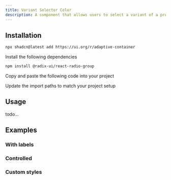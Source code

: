 ```yaml
---
title: Variant Selector Color
description: A component that allows users to select a variant of a product
---
```



<ComponentPreview
  name="variant-selector-color-demo"
  description="A component that allows users to select a variant of a product "
/>

## Installation

<ComponentInstall>

<CLIInstall>
  
```bash
npx shadcn@latest add https://ui.org/r/adaptive-container
```

</CLIInstall>

<ManualInstall>

<Steps>

<Step>

Install the following dependencies

</Step>

```bash
npm install @radix-ui/react-radio-group
```

<Step>

Copy and paste the following code into your project

</Step>

<ComponentSource name="variant-selector-color"/>

<Step>

Update the import paths to match your project setup

</Step>

</Steps>

</ManualInstall>

</ComponentInstall>


## Usage

todo...
## Examples


### With labels

<ComponentPreview
  name="variant-selector-color-with-labels"
/>


### Controlled

<ComponentPreview
  name="variant-selector-color-controlled"
/>


### Custom styles

<ComponentPreview
  name="variant-selector-color-custom-styles"
/>




